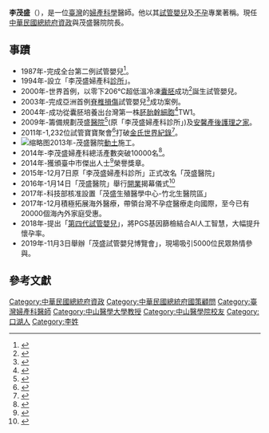 {{Infobox_Person
| name = 李茂盛
|image= 
|box_width= 300px
| caption = 
|occupation= 醫師、教授
| job2 = 茂盛醫院院長、[[中山醫學大學|中山醫學大學]]婦幼醫院婦產部主任、[[中國醫藥大學|中國醫藥大學]]教授、[[中台科技大學|中台科技大學]]教授
| period = 
| date of birth = {{birth_date_and_age|1952|1|2}}
| place of birth = {{ROC}}[[雲林縣|雲林縣]][[口湖鄉|口湖鄉]]
| other_names = 
| foreign_names = 
| english_names = 
| sex = 男性
| nationality = {{ROC}}
| residence = 
|language= [[中華民國國語|中華民國國語]]、[[英語|英語]]、[[台語|台語]]
| height = 
| weight = 
| party = 
| religion = 
|education= [[東邦大學|東邦大學]]醫學博士
| past = 
* 中華民國總統府資政
* 茂盛醫院院長
* 茂盛醫院不孕症主治醫師
* 中山醫學大學醫學院教授
* 第二屆中華民國不孕症醫學會理事長<ref name=":0">{{Cite web|url=http://www.tsrm.org.tw/about/rosters.asp|title=台灣生殖醫學會｜Taiwanese Society for Reproductive Medicine|accessdate=2017-01-10|work=www.tsrm.org.tw}}</ref>
* 行政院衛生署人工生殖技術評鑑主任委員
* 中山醫學大學附設醫院婦產部主任
| work = 
|awards= 

}}

'''李茂盛'''（{{bd|1952年|1月2日||}}），是一位[[臺灣|臺灣]]的[[婦產科學|婦產科學]]醫師。他以其[[試管嬰兒|試管嬰兒]]及[[不孕|不孕]]專業著稱。現任[[中華民國總統府資政|中華民國總統府資政]]與茂盛醫院院長。

== 事蹟 ==
* 1987年-完成全台第二例試管嬰兒<ref>{{Cite web|url=http://gsrat.net/news2/newsclipDetail.php?ncdata_id=1294|title=性別人權協會：新聞|accessdate=2017-01-10|work=gsrat.net}}</ref>。
* 1994年-設立「李茂盛婦產科[[診所|診所]]」。
* 2000年-世界首例，以零下206℃超低溫冷凍[[囊胚_(哺乳動物)|囊胚]]成功<ref>{{Cite web|url=http://www.yourhope.info/modules/tadnews/pda.php?nsn=589&ncsn=44|title=最新消息-生男生女．不孕症．助孕．孕前準備|accessdate=2017-01-10|work=www.yourhope.info}}</ref>誕生試管嬰兒。
* 2003年-完成亞洲首例[[脊椎損傷|脊椎損傷]]試管嬰兒<ref>{{Cite web|url=http://www.ivftaiwan.com/news/?802.html|title=全國首例 脊椎損傷夫妻 做人成功|accessdate=2017-01-10|last=茂盛醫院|work=www.ivftaiwan.com|deadurl=yes|archiveurl=https://web.archive.org/web/20170110161715/http://www.ivftaiwan.com/news/?802.html|archivedate=2017-01-10}}</ref>成功案例。
* 2004年-成功從囊胚培養出台灣第一株[[胚胎幹細胞|胚胎幹細胞]]<ref>{{Cite web|url=http://web.it.nctu.edu.tw/~hcsci/hospital/news/2004/0804.html|title=胚幹細胞研究重大突破 台灣首株九月完成|accessdate=2017-01-10|work=web.it.nctu.edu.tw}}</ref>TW1。
* 2009年-籌備規劃茂盛[[醫院|醫院]]<ref>{{Cite web|title=不孕症權威、試管嬰兒 – 茂盛醫院|url=https://www.ivftaiwan.com/|accessdate=2017-01-10|author=|date=|last=茂盛醫院|format=|work=https://www.ivftaiwan.com/|publisher=|language=|archiveurl=|archivedate=|deadurl=yes}}</ref>(原「李茂盛婦產科診所」)及[http://anxin.ivftaiwan.com/ 安馨產後護理之家]。
* 2011年-1,232位試管寶寶聚會<ref>{{Cite web|url=http://www.uho.com.tw/hotnews.asp?aid=29742|title=千位試管寶寶齊聚　刷新金氏世界紀錄 - uho優活健康網|accessdate=2017-01-10|work=www.uho.com.tw}}</ref>打破[[金氏世界紀錄|金氏世界紀錄]]<ref>{{Cite news|url=http://www.guinnessworldrecords.com/world-records/largest-gathering-of-test-tube-children|title=Largest gathering of people born as a result of in vitro fertilization|newspaper=Guinness World Records|accessdate=2017-01-10}}</ref>。
*[[File:Lee_Women's_Hospital_TW.jpg|缩略图]]2013年-茂盛醫院[[動土|動土]]施工。
* 2014年-李茂盛婦產科總活產數突破10000名<ref>{{Cite news|url=https://www.gvm.com.tw/Boardcontent_18251.html|title=試管嬰兒 活產率傲視全球|last=邱莉燕|newspaper=遠見雜誌 - 前進的動力|accessdate=2017-01-10|language=zh-TW}}</ref>。
* 2014年-獲頒臺中市傑出人士<ref>{{Cite web|url=http://www.economic.taichung.gov.tw/ct.asp?xItem=1143150&ctNode=16689&mp=102050|title=李茂盛醫師獲頒臺中市傑出人士榮譽獎章|accessdate=2017-01-10|date=2014-06-22|last=伍峰良|work=www.economic.taichung.gov.tw}}</ref>榮譽獎章。
* 2015年-12月7日原「李茂盛婦產科診所」正式改名「茂盛醫院」
* 2016年-1月14日「茂盛醫院」舉行[[開業|開業]]揭幕儀式<ref>{{Cite news|url=http://www.chinatimes.com/newspapers/20160125000865-260204|title=不孕症權威 台中茂盛醫院開幕|last=中時電子報|newspaper=中時電子報|accessdate=2017-01-10|language=zh-TW}}</ref>
* 2017年-科技部核准設置「茂盛生殖醫學中心-竹北生醫院區」
* 2017年-12月積極拓展海外醫療，帶領台灣不孕症醫療走向國際，至今已有20000個海內外家庭受惠。
* 2018年-提出「[https://www.ivftaiwan.com/ 第四代試管嬰兒]」，將PGS基因篩檢結合AI人工智慧，大幅提升懷孕率。
* 2019年-11月3日舉辦「茂盛試管嬰兒博覽會」，現場吸引5000位民眾熱情參與。 

== 參考文獻 ==
{{reflist}}
[[Category:中華民國總統府資政|Category:中華民國總統府資政]]
[[Category:中華民國總統府國策顧問|Category:中華民國總統府國策顧問]]
[[Category:臺灣婦產科醫師|Category:臺灣婦產科醫師]]
[[Category:中山醫學大學教授|Category:中山醫學大學教授]]
[[Category:中山醫學院校友|Category:中山醫學院校友]]
[[Category:口湖人|Category:口湖人]]
[[Category:李姓|Category:李姓]]